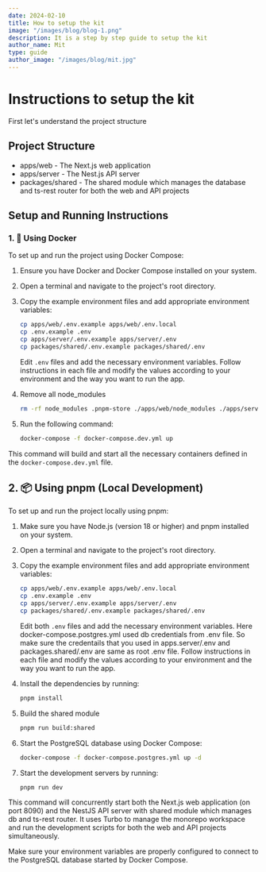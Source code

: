 ```yaml
---
date: 2024-02-10
title: How to setup the kit
image: "/images/blog/blog-1.png"
description: It is a step by step guide to setup the kit
author_name: Mit
type: guide
author_image: "/images/blog/mit.jpg"
---
```


# Instructions to setup the kit

First let's understand the project structure


## Project Structure

- apps/web - The Next.js web application
- apps/server - The Nest.js API server
- packages/shared - The shared module which manages the database and ts-rest router for both the web and API projects

## Setup and Running Instructions

### 1. 🐳 Using Docker

To set up and run the project using Docker Compose:

1. Ensure you have Docker and Docker Compose installed on your system.
2. Open a terminal and navigate to the project's root directory.
3. Copy the example environment files and add appropriate environment variables:

   ```bash
   cp apps/web/.env.example apps/web/.env.local
   cp .env.example .env
   cp apps/server/.env.example apps/server/.env
   cp packages/shared/.env.example packages/shared/.env
   ```

   Edit `.env` files and add the necessary environment variables. Follow instructions in each file and modify the values according to your environment and the way you want to run the app.

4. Remove all node_modules

   ```bash
   rm -rf node_modules .pnpm-store ./apps/web/node_modules ./apps/server/node_modules ./packages/shared/node_modules ./apps/server/dist pg_data
   ```

5. Run the following command:

   ```bash
   docker-compose -f docker-compose.dev.yml up
   ```

This command will build and start all the necessary containers defined in the `docker-compose.dev.yml` file.

## 2. 📦 Using pnpm (Local Development)

To set up and run the project locally using pnpm:

1. Make sure you have Node.js (version 18 or higher) and pnpm installed on your system.
2. Open a terminal and navigate to the project's root directory.
3. Copy the example environment files and add appropriate environment variables:

   ```bash
   cp apps/web/.env.example apps/web/.env.local
   cp .env.example .env
   cp apps/server/.env.example apps/server/.env
   cp packages/shared/.env.example packages/shared/.env
   ```

   Edit both `.env` files and add the necessary environment variables. Here docker-compose.postgres.yml used db credentials from .env file. So make sure the credentails that you used in apps.server/.env and packages.shared/.env are same as root .env file. Follow instructions in each file and modify the values according to your environment and the way you want to run the app.

4. Install the dependencies by running:

   ```bash
   pnpm install
   ```

5. Build the shared module

   ```bash
   pnpm run build:shared 
   ```

6. Start the PostgreSQL database using Docker Compose:

   ```bash
   docker-compose -f docker-compose.postgres.yml up -d
   ```

7. Start the development servers by running:

   ```bash
   pnpm run dev
   ```

This command will concurrently start both the Next.js web application (on port 8090) and the NestJS API server with shared module which manages db and ts-rest router. It uses Turbo to manage the monorepo workspace and run the development scripts for both the web and API projects simultaneously.

Make sure your environment variables are properly configured to connect to the PostgreSQL database started by Docker Compose.
